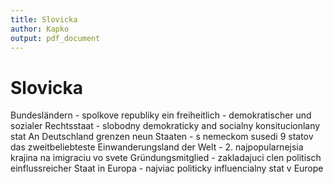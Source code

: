 ```yaml
---
title: Slovicka
author: Kapko
output: pdf_document
---
```


# Slovicka
Bundesländern - spolkove republiky
ein freiheitlich - demokratischer und sozialer Rechtsstaat - slobodny demokraticky and socialny konsitucionlany stat
An Deutschland grenzen neun Staaten - s nemeckom susedi 9 statov
das zweitbeliebteste Einwanderungsland der Welt - 2. najpopularnejsia krajina na imigraciu vo svete
Gründungsmitglied - zakladajuci clen
politisch einflussreicher Staat in Europa - najviac politicky influencialny stat v Europe

